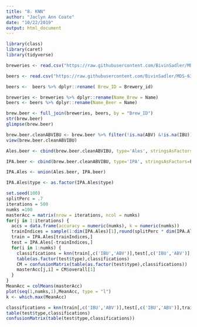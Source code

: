 ```yaml
---
title: "8. KNN"
author: "Jaclyn Ann Coate"
date: "10/22/2019"
output: html_document
---
```


```r
library(class)
library(caret)
library(tidyverse)
```

```r
breweries <- read.csv("https://raw.githubusercontent.com/BivinSadler/MDS-6306-Doing-Data-Science-Fall-2019/master/Unit%208%20and%209%20Case%20Study%201/Breweries.csv", header = TRUE, strip.white=TRUE)

beers <- read.csv("https://raw.githubusercontent.com/BivinSadler/MDS-6306-Doing-Data-Science-Fall-2019/master/Unit%208%20and%209%20Case%20Study%201/Beers.csv", header = TRUE)

beers <-  beers %>% dplyr::rename( Brew_ID = Brewery_id)

breweries <- breweries %>% dplyr::rename(Name_Brew = Name)  
beers <- beers %>% dplyr::rename(Name_Beer = Name)

brew.beer <- full_join(breweries, beers, by = "Brew_ID")
str(brew.beer)
glimpse(brew.beer)
```

```r
brew.beer.cleanABVIBU <- brew.beer %>% filter(!is.na(ABV) &!is.na(IBU))
view(brew.beer.cleanABVIBU)
```

```r
Ales.beer <- cbind(brew.beer.cleanABVIBU, type='Ales', stringsAsFactors=F) %>% filter(grepl('\\bale\\b', Style, ignore.case=T) | grepl('\\bale\\b', Name_Beer, ignore.case=T))

IPA.beer <- cbind(brew.beer.cleanABVIBU, type='IPA', stringsAsFactors=F) %>% filter(grepl('\\bIPA\\b', Style, ignore.case=T) | grepl('\\bIPA\\b', Name_Beer, ignore.case=T))

IPA.Ales <- union(Ales.beer, IPA.beer)

IPA.Ales$type <- as.factor(IPA.Ales$type)
```

```r
set.seed(100)
splitPerc = .7
iterations = 500
numks =100 
masterAcc = matrix(nrow = iterations, ncol = numks)
for(j in 1:iterations) {
  accs = data.frame(accuracy = numeric(numks), k = numeric(numks))
  trainIndices = sample(1:dim(IPA.Ales)[1],round(splitPerc * dim(IPA.Ales)[1]))
  train = IPA.Ales[trainIndices,]
  test = IPA.Ales[-trainIndices,]
  for(i in 1:numks) {
    classifications = knn(train[,c('IBU','ABV')],test[,c('IBU','ABV')],as.factor(train$type), prob = TRUE, k = i)
    table(as.factor(test$type),classifications)
    CM = confusionMatrix(table(as.factor(test$type),classifications))
    masterAcc[j,i] = CM$overall[1]
  }
}
MeanAcc = colMeans(masterAcc)
plot(seq(1,numks,1),MeanAcc, type = "l")
k <- which.max(MeanAcc)
```

```r
classifications = knn(train[,c('IBU','ABV')],test[,c('IBU','ABV')],train$type, prob = TRUE, k)
table(test$type,classifications)
confusionMatrix(table(test$type,classifications))
```




